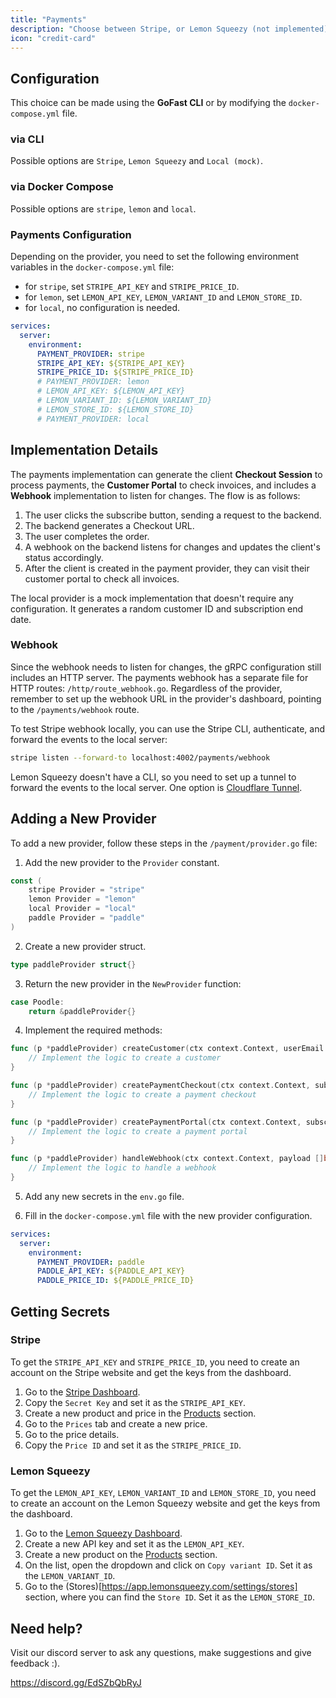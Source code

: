 ```yaml
---
title: "Payments"
description: "Choose between Stripe, or Lemon Squeezy (not implemented)"
icon: "credit-card"
---
```


## Configuration

This choice can be made using the **GoFast CLI** or by modifying the `docker-compose.yml` file.

### via CLI

Possible options are `Stripe`, `Lemon Squeezy` and `Local (mock)`.

### via Docker Compose

Possible options are `stripe`, `lemon` and `local`.

### Payments Configuration

Depending on the provider, you need to set the following environment variables in the `docker-compose.yml` file:

- for `stripe`, set `STRIPE_API_KEY` and `STRIPE_PRICE_ID`.
- for `lemon`, set `LEMON_API_KEY`, `LEMON_VARIANT_ID` and `LEMON_STORE_ID`.
- for `local`, no configuration is needed.

```yaml
services:
  server:
    environment:
      PAYMENT_PROVIDER: stripe
      STRIPE_API_KEY: ${STRIPE_API_KEY}
      STRIPE_PRICE_ID: ${STRIPE_PRICE_ID}
      # PAYMENT_PROVIDER: lemon
      # LEMON_API_KEY: ${LEMON_API_KEY}
      # LEMON_VARIANT_ID: ${LEMON_VARIANT_ID}
      # LEMON_STORE_ID: ${LEMON_STORE_ID}
      # PAYMENT_PROVIDER: local
```

## Implementation Details

The payments implementation can generate the client **Checkout Session** to process payments, the **Customer Portal** to check invoices, and includes a **Webhook** implementation to listen for changes.
The flow is as follows:

1. The user clicks the subscribe button, sending a request to the backend.
2. The backend generates a Checkout URL.
3. The user completes the order.
4. A webhook on the backend listens for changes and updates the client's status accordingly.
5. After the client is created in the payment provider, they can visit their customer portal to check all invoices.

The local provider is a mock implementation that doesn't require any configuration. It generates a random customer ID and subscription end date.

### Webhook

Since the webhook needs to listen for changes, the gRPC configuration still includes an HTTP server.
The payments webhook has a separate file for HTTP routes: `/http/route_webhook.go`.
Regardless of the provider, remember to set up the webhook URL in the provider's dashboard, pointing to the `/payments/webhook` route.

To test Stripe webhook locally, you can use the Stripe CLI, authenticate, and forward the events to the local server:

```bash
stripe listen --forward-to localhost:4002/payments/webhook
```

Lemon Squeezy doesn't have a CLI, so you need to set up a tunnel to forward the events to the local server. One option is [Cloudflare Tunnel](https://one.dash.cloudflare.com).

## Adding a New Provider

To add a new provider, follow these steps in the `/payment/provider.go` file:

1. Add the new provider to the `Provider` constant.

```go
const (
    stripe Provider = "stripe"
    lemon Provider = "lemon"
    local Provider = "local"
    paddle Provider = "paddle"
)
```

2. Create a new provider struct.

```go
type paddleProvider struct{}
```

3. Return the new provider in the `NewProvider` function:

```go
case Poodle:
    return &paddleProvider{}
```

4. Implement the required methods:

```go
func (p *paddleProvider) createCustomer(ctx context.Context, userEmail string) (customerId string, err error) {
    // Implement the logic to create a customer
}

func (p *paddleProvider) createPaymentCheckout(ctx context.Context, subscriptionId string) (url string, err error) {
    // Implement the logic to create a payment checkout
}

func (p *paddleProvider) createPaymentPortal(ctx context.Context, subscriptionId string) (url string, err error) {
    // Implement the logic to create a payment portal
}

func (p *paddleProvider) handleWebhook(ctx context.Context, payload []byte) (customerId string, subEndDate *time.Time, err error) {
    // Implement the logic to handle a webhook
}
```

5. Add any new secrets in the `env.go` file.

6. Fill in the `docker-compose.yml` file with the new provider configuration.

```yaml
services:
  server:
    environment:
      PAYMENT_PROVIDER: paddle
      PADDLE_API_KEY: ${PADDLE_API_KEY}
      PADDLE_PRICE_ID: ${PADDLE_PRICE_ID}
```

## Getting Secrets

### Stripe

To get the `STRIPE_API_KEY` and `STRIPE_PRICE_ID`, you need to create an account on the Stripe website and get the keys from the dashboard.

1. Go to the [Stripe Dashboard](https://dashboard.stripe.com/test/apikeys).
2. Copy the `Secret Key` and set it as the `STRIPE_API_KEY`.
3. Create a new product and price in the [Products](https://dashboard.stripe.com/test/products) section.
4. Go to the `Prices` tab and create a new price.
5. Go to the price details.
6. Copy the `Price ID` and set it as the `STRIPE_PRICE_ID`.

### Lemon Squeezy

To get the `LEMON_API_KEY`, `LEMON_VARIANT_ID` and `LEMON_STORE_ID`, you need to create an account on the Lemon Squeezy website and get the keys from the dashboard.

1. Go to the [Lemon Squeezy Dashboard](https://app.lemonsqueezy.com/settings/api).
2. Create a new API key and set it as the `LEMON_API_KEY`.
3. Create a new product on the [Products](https://app.lemonsqueezy.com/products) section.
4. On the list, open the dropdown and click on `Copy variant ID`. Set it as the `LEMON_VARIANT_ID`.
5. Go to the (Stores)[https://app.lemonsqueezy.com/settings/stores] section, where you can find the `Store ID`. Set it as the `LEMON_STORE_ID`.

## Need help?

Visit our discord server to ask any questions, make suggestions and give feedback :).

https://discord.gg/EdSZbQbRyJ
